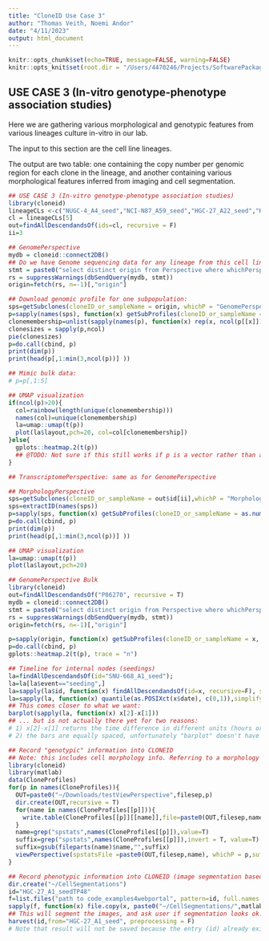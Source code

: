```yaml
---
title: "CloneID Use Case 3"
author: "Thomas Veith, Noemi Andor"
date: "4/11/2023"
output: html_document
---
```


```r
knitr::opts_chunk$set(echo=TRUE, message=FALSE, warning=FALSE)
knitr::opts_knit$set(root.dir = "/Users/4470246/Projects/SoftwarePackages_InHouse/CLONEID/code")
```

## USE CASE 3 (In-vitro genotype-phenotype association studies)

Here we are gathering various morphological and genotypic features from various lineages culture in-vitro in our lab.

The input to this section are the cell line lineages.

The output are two table: one containing the copy number per genomic region for each clone in the lineage, and another containing various morphological features inferred from imaging and cell segmentation.

```r
## USE CASE 3 (In-vitro genotype-phenotype association studies)
library(cloneid)
lineageCLs <-c("NUGC-4_A4_seed","NCI-N87_A59_seed","HGC-27_A22_seed","KATOIII_A6_seed","SNU-668_A9_seed","MKN-45_A4_seed","SNU-638_A4_seed","SNU-601_A4_seed");
cl = lineageCLs[5]
out=findAllDescendandsOf(ids=cl, recursive = F)
ii=3
```

```r
## GenomePerspective
mydb = cloneid::connect2DB()
## Do we have Genome sequencing data for any lineage from this cell line?
stmt = paste0("select distinct origin from Perspective where whichPerspective='GenomePerspective' and sampleSource = '",unique(out$cellLine),"'")
rs = suppressWarnings(dbSendQuery(mydb, stmt))
origin=fetch(rs, n=-1)[,"origin"]

## Download genomic profile for one subpopulation:
sps=getSubclones(cloneID_or_sampleName = origin, whichP = "GenomePerspective")
p=sapply(names(sps), function(x) getSubProfiles(cloneID_or_sampleName = as.numeric(extractID(x)), whichP = "GenomePerspective"))
clonemembership=unlist(sapply(names(p), function(x) rep(x, ncol(p[[x]]))))
clonesizes = sapply(p,ncol)
pie(clonesizes)
p=do.call(cbind, p)
print(dim(p))
print(head(p[,1:min(3,ncol(p))] ))

## Mimic bulk data:
# p=p[,1:5]

## UMAP visualization
if(ncol(p)>20){
  col=rainbow(length(unique(clonemembership)))
  names(col)=unique(clonemembership)
  la=umap::umap(t(p))
  plot(la$layout,pch=20, col=col[clonemembership])
}else{
  gplots::heatmap.2(t(p))
  ## @TODO: Not sure if this still works if p is a vector rather than a matrix -- would need to check to make sure there is no error
}
```


```r
## TranscriptomePerspective: same as for GenomePerspective
```



```r
## MorphologyPerspective
sps=getSubclones(cloneID_or_sampleName = out$id[ii],whichP = "MorphologyPerspective")
sps=extractID(names(sps))
p=sapply(sps, function(x) getSubProfiles(cloneID_or_sampleName = as.numeric(x), whichP = "MorphologyPerspective"), simplify = F)
p=do.call(cbind, p)
print(dim(p))
print(head(p[,1:min(3,ncol(p))] ))

## UMAP visualization
la=umap::umap(t(p))
plot(la$layout,pch=20)
```



```r
## GenomePerspective Bulk
library(cloneid)
out=findAllDescendandsOf("P06270", recursive = T)
mydb = cloneid::connect2DB()
stmt = paste0("select distinct origin from Perspective where whichPerspective='GenomePerspective' and origin IN ('",paste(unique(out$id), collapse="','"),"')")
rs = suppressWarnings(dbSendQuery(mydb, stmt))
origin=fetch(rs, n=-1)[,"origin"]

p=sapply(origin, function(x) getSubProfiles(cloneID_or_sampleName = x, whichP = "GenomePerspective"))
p=do.call(cbind, p)
gplots::heatmap.2(t(p), trace = "n")
```



```r
## Timeline for internal nodes (seedings)
la=findAllDescendandsOf(id="SNU-668_A1_seed");
la=la[la$event=="seeding",]
la=sapply(la$id, function(x) findAllDescendandsOf(id=x, recursive=F), simplify=F)
la=sapply(la, function(x) quantile(as.POSIXct(x$date), c(0,1)),simplify=F)
## This comes closer to what we want:
barplot(sapply(la, function(x) x[2]-x[1]))
## ... but is not actually there yet for two reasons:
# 1) x[2]-x[1] returns the time difference in different units (hours or days depending on the magnitude of the difference). We would want everything to be the same unit of course. 
# 2) the bars are equally spaced, unfortunately "barplot" doesn't have a parameter "at", specifying the x-axis locations. We would need a barplot function that allows us to specify where the bars should be at along the x-axis (e.g. at = sapply(la,"[",1, simplify=F) ).
```



```r
## Record "genotypic" information into CLONEID
## Note: this includes cell morphology info. Referring to a morphology feature as “genotype” is technically not correct. We will need to come up with a better name
library(cloneid)
library(matlab)
data(CloneProfiles)
for(p in names(CloneProfiles)){
  OUT=paste0("~/Downloads/testViewPerspective",filesep,p)
  dir.create(OUT,recursive = T)
  for(name in names(CloneProfiles[[p]])){
    write.table(CloneProfiles[[p]][[name]],file=paste0(OUT,filesep,name),sep="\t",quote=F,row.names = F)
  }
  name=grep("spstats",names(CloneProfiles[[p]]),value=T)
  suffix=grep("spstats",names(CloneProfiles[[p]]),invert = T, value=T)[1]
  suffix=gsub(fileparts(name)$name,"",suffix)
  viewPerspective(spstatsFile =paste0(OUT,filesep,name), whichP = p,suffix = suffix)
}

```


```r
## Record phenotypic information into CLONEID (image segmentation based cell counts)
dir.create("~/CellSegmentations")
id="HGC-27_A1_seedTP48"
f=list.files("path to code_examples4webportal", pattern=id, full.names = T)
sapply(f, function(x) file.copy(x, paste0("~/CellSegmentations/",matlab::fileparts(x)$name)))
## This will segment the images, and ask user if segmentation looks ok. User can check this by looking at the masks saved under "~/Downloads/tmp/vis/". CLONEID will use the approved images to extrapolate cell counts to entire flask and save result into the database: 
harvest(id,from="HGC-27_A1_seed", preprocessing = F)
# Note that result will not be saved because the entry (id) already exists in the DB. 
```